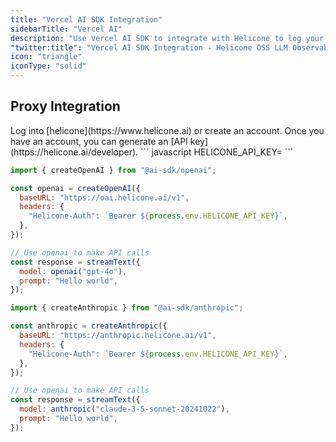 ```yaml
---
title: "Vercel AI SDK Integration"
sidebarTitle: "Vercel AI"
description: "Use Vercel AI SDK to integrate with Helicone to log your LLM usage (OpenAI, Anthropic, Google, Mistralai, X-AI, Meta-Llama, etc.)."
"twitter:title": "Vercel AI SDK Integration - Helicone OSS LLM Observability"
icon: "triangle"
iconType: "solid"
---
```


## Proxy Integration

<Steps>
  <Step title="Create an account + Generate an API Key">
    Log into [helicone](https://www.helicone.ai) or create an account. Once you have an account, you
    can generate an [API key](https://helicone.ai/developer).
  </Step>
  <Step title="Set HELICONE_API_KEY as an environment variable">
``` javascript
HELICONE_API_KEY=<your API key>
```
  </Step>
  <Step title="Modify the base URL and add a Helicone-Auth header">
<CodeGroup>

```javascript OpenAI
import { createOpenAI } from "@ai-sdk/openai";

const openai = createOpenAI({
  baseURL: "https://oai.helicone.ai/v1",
  headers: {
    "Helicone-Auth": `Bearer ${process.env.HELICONE_API_KEY}`,
  },
});

// Use openai to make API calls
const response = streamText({
  model: openai("gpt-4o"),
  prompt: "Hello world",
});
```


```javascript Anthropic
import { createAnthropic } from "@ai-sdk/anthropic";

const anthropic = createAnthropic({
  baseURL: "https://anthropic.helicone.ai/v1",
  headers: {
    "Helicone-Auth": `Bearer ${process.env.HELICONE_API_KEY}`,
  },
});

// Use openai to make API calls
const response = streamText({
  model: anthropic("claude-3-5-sonnet-20241022"),
  prompt: "Hello world",
});
```

</CodeGroup>
  </Step>
</Steps>

